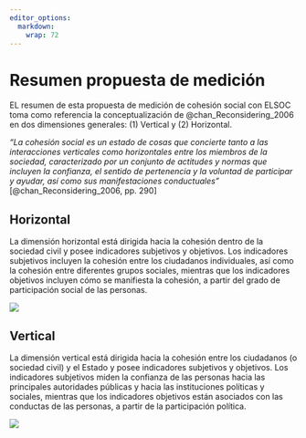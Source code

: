 ```yaml
---
editor_options:
  markdown:
    wrap: 72
---
```


# Resumen propuesta de medición

EL resumen de esta propuesta de medición de cohesión social con ELSOC toma como referencia la conceptualización de @chan_Reconsidering_2006 en dos dimensiones generales: (1) Vertical y (2) Horizontal.

*"La cohesión social es un estado de cosas que concierte tanto a las interacciones verticales como horizontales entre los miembros de la sociedad, caracterizado por un conjunto de actitudes y normas que incluyen la confianza, el sentido de pertenencia y la voluntad de participar y ayudar, así como sus manifestaciones conductuales"* [@chan_Reconsidering_2006, pp. 290]

## Horizontal

La dimensión horizontal está dirigida hacia la cohesión dentro de la sociedad civil y posee indicadores subjetivos y objetivos. Los indicadores subjetivos incluyen la cohesión entre los ciudadanos individuales, así como la cohesión entre diferentes grupos sociales, mientras que los indicadores objetivos incluyen cómo se manifiesta la cohesión, a partir del grado de participación social de las personas.

![](inputs/images/horizontal.png)

## Vertical

La dimensión vertical está dirigida hacia la cohesión entre los ciudadanos (o sociedad civil) y el Estado y posee indicadores subjetivos y objetivos. Los indicadores subjetivos miden la confianza de las personas hacia las principales autoridades públicas y hacia las instituciones políticas y sociales, mientras que los indicadores objetivos están asociados con las conductas de las personas, a partir de la participación política.

![](inputs/images/vertical.png)
